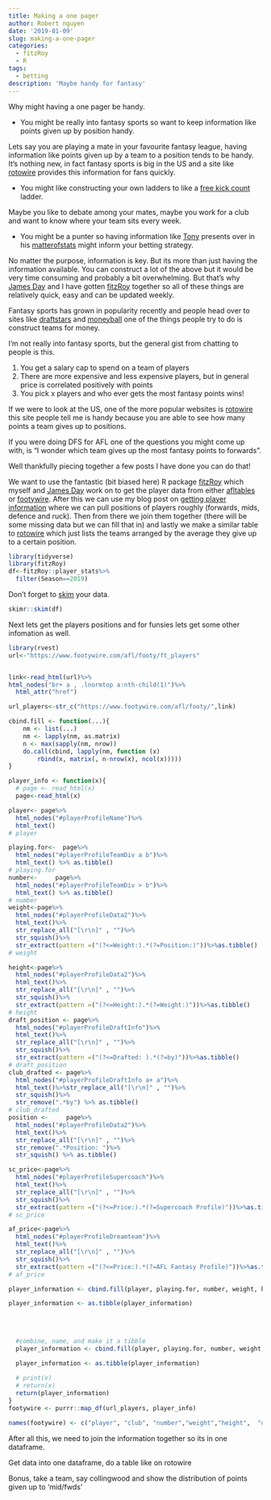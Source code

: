 ```yaml
---
title: Making a one pager
author: Robert nguyen
date: '2019-01-09'
slug: making-a-one-pager
categories:
  - fitzRoy
  - R
tags:
  - betting
description: 'Maybe handy for fantasy'
---
```


Why might having a one pager be handy. 

* You might be really into fantasy sports so want to keep information like points given up by position handy.

Lets say you are playing a mate in your favourite fantasy league, having information like points given up by a team to a position tends to be handy. It's nothing new, in fact fantasy sports is big in the US and a site like [rotowire](https://www.rotowire.com/basketball/opp-avg.php) provides this information for fans quickly.

* You might like constructing your own ladders to like a [free kick count](https://twitter.com/triplemfooty/status/1011093422608867329) ladder.

Maybe you like to debate among your mates, maybe you work for a club and want to know where your team sits every week. 


* You might be a punter so having information like [Tony](https://twitter.com/matterofstats?lang=en) presents over in his [matterofstats](http://www.matterofstats.com/mafl-team-dashboards/matterofstats-2018-team-dashboard-for-round-23) might inform your betting strategy. 

No matter the purpose, information is key. But its more than just having the information available. You can construct a lot of the above but it would be very time consuming and probably a bit overwhelming. But that's why [James Day](https://twitter.com/jamesday87) and I have gotten [fitzRoy](https://github.com/jimmyday12/fitzRoy) together so all of these things are relatively quick, easy and can be updated weekly. 

Fantasy sports has grown in popularity recently and people head over to sites like [draftstars](https://www.draftstars.com.au/) and [moneyball](https://moneyball.com.au/landing/generic-fantasy/?utm_source=google&utm_medium=cpc&utm_term=%7Bkeyword%7D&utm_campaign=Google-SEM:Brand&gclid=CjwKCAjwqfDlBRBDEiwAigXUaNRGSQOGENRHLwaFjQwRotNf9T14yS87p8GU8jxgA05RDuReelqi_RoCvGsQAvD_BwE) one of the things people try to do is construct teams for money. 

I'm not really into fantasy sports, but the general gist from chatting to people is this. 

1. You get a salary cap to spend on a team of players
2. There are more expensive and less expensive players, but in general price is correlated positively with points
3. You pick x players and who ever gets the most fantasy points wins!

If we were to look at the US, one of the more popular websites is [rotowire](https://www.rotowire.com/basketball/opp-avg.php) this site people tell me is handy because you are able to see how many points a team gives up to positions. 

If you were doing DFS for AFL one of the questions you might come up with, is "I wonder which team gives up the most fantasy points to forwards".

Well thankfully piecing together a few posts I have done you can do that!

We want to use the fantastic (bit biased here) R package [fitzRoy](https://jimmyday12.github.io/fitzRoy/) which myself and [James Day](https://twitter.com/jamesday87) work on to get the player data from either [afltables](https://afltables.com/afl/afl_index.html) or [footywire](https://www.footywire.com). After this we can use my blog post on [getting player information](https://analysisofafl.netlify.com/data/2018-11-24-getting-player-information/) where we can pull positions of players roughly (forwards, mids, defence and ruck). Then from there we join them together (there will be some missing data but we can fill that in) and lastly we make a similar table to [rotowire](https://www.rotowire.com) which just lists the teams arranged by the average they give up to a certain position. 


```r
library(tidyverse)
library(fitzRoy)
df<-fitzRoy::player_stats%>%
  filter(Season==2019)

```

Don't forget to [skim](https://cran.r-project.org/web/packages/skimr/vignettes/Using_skimr.html) your data.

```r
skimr::skim(df)

```

Next lets get the players positions and for funsies lets get some other infomation as well.

```r
library(rvest)
url<-"https://www.footywire.com/afl/footy/ft_players"


link<-read_html(url)%>%
html_nodes("br+ a , .lnormtop a:nth-child(1)")%>%
  html_attr("href")

url_players<-str_c("https://www.footywire.com/afl/footy/",link)

cbind.fill <- function(...){
    nm <- list(...) 
    nm <- lapply(nm, as.matrix)
    n <- max(sapply(nm, nrow)) 
    do.call(cbind, lapply(nm, function (x) 
        rbind(x, matrix(, n-nrow(x), ncol(x))))) 
}

player_info <- function(x){
  # page <- read_html(x)
  page<-read_html(x)

player<- page%>%
  html_nodes("#playerProfileName")%>%
  html_text()
# player

playing.for<-  page%>%
  html_nodes("#playerProfileTeamDiv a b")%>%
  html_text() %>% as.tibble()
# playing.for
number<-     page%>%
  html_nodes("#playerProfileTeamDiv > b")%>%
  html_text() %>% as.tibble()
# number
weight<-page%>%
  html_nodes("#playerProfileData2")%>%
  html_text()%>%
  str_replace_all("[\r\n]" , "")%>%
  str_squish()%>%
  str_extract(pattern =("(?<=Weight:).*(?=Position:)"))%>%as.tibble()
# weight

height<-page%>%
  html_nodes("#playerProfileData2")%>%
  html_text()%>%
  str_replace_all("[\r\n]" , "")%>%
  str_squish()%>%
  str_extract(pattern =("(?<=Height:).*(?=Weight:)"))%>%as.tibble()
# height
draft_position <- page%>%
  html_nodes("#playerProfileDraftInfo")%>%
  html_text()%>%
  str_replace_all("[\r\n]" , "")%>%
  str_squish()%>%
  str_extract(pattern =("(?<=Drafted: ).*(?=by)"))%>%as.tibble()
# draft_position
club_drafted <- page%>%
  html_nodes("#playerProfileDraftInfo a+ a")%>%
  html_text()%>%str_replace_all("[\r\n]" , "")%>%
  str_squish()%>%
  str_remove(".*by") %>% as.tibble()
# club_drafted
position <-     page%>%
  html_nodes("#playerProfileData2")%>%
  html_text()%>%
  str_replace_all("[\r\n]" , "")%>%
  str_remove(".*Position: ")%>%
  str_squish() %>% as.tibble()

sc_price<-page%>%
  html_nodes("#playerProfileSupercoach")%>%
  html_text()%>%
  str_replace_all("[\r\n]" , "")%>%
  str_squish()%>%
  str_extract(pattern =("(?<=Price:).*(?=Supercoach Profile)"))%>%as.tibble()
# sc_price

af_price<-page%>%
  html_nodes("#playerProfileDreamteam")%>%
  html_text()%>%
  str_replace_all("[\r\n]" , "")%>%
  str_squish()%>%
  str_extract(pattern =("(?<=Price:).*(?=AFL Fantasy Profile)"))%>%as.tibble()
# af_price

player_information <- cbind.fill(player, playing.for, number, weight, height,draft_position, club_drafted, position, sc_price, af_price)

player_information <- as.tibble(player_information)
  
  
  
  
  #combine, name, and make it a tibble
  player_information <- cbind.fill(player, playing.for, number, weight, height,draft_position, club_drafted, position, sc_price, af_price)
  
  player_information <- as.tibble(player_information)

  # print(x)
  # return(x)
  return(player_information)
}
footywire <- purrr::map_df(url_players, player_info)

names(footywire) <- c("player", "club", "number","weight","height",  "draft_position", "club_drafted", "position","sc_price", "af_price")
```

After all this, we need to join the information together so its in one dataframe. 

Get data into one dataframe, do a table like on rotowire

Bonus, take a team, say collingwood and show the distribution of points given up to 'mid/fwds'


